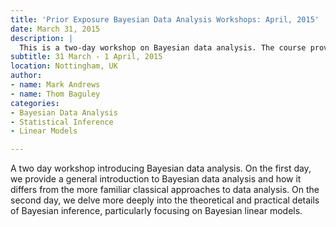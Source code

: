 ```yaml
---
title: 'Prior Exposure Bayesian Data Analysis Workshops: April, 2015'
date: March 31, 2015
description: |
  This is a two-day workshop on Bayesian data analysis. The course provides a comprehensive introduction to Bayesian data analysis and its differences from classical approaches. The second day focuses on the theoretical and practical aspects of Bayesian inference, with a special emphasis on Bayesian linear models.
subtitle: 31 March - 1 April, 2015
location: Nottingham, UK
author:
- name: Mark Andrews
- name: Thom Baguley
categories:
- Bayesian Data Analysis
- Statistical Inference
- Linear Models

---
```


A two day workshop introducing Bayesian data analysis. On the first
day, we provide a general introduction to Bayesian data analysis and
how it differs from the more familiar classical approaches to data
analysis. On the second day, we delve more deeply into the theoretical
and practical details of Bayesian inference, particularly focusing on
Bayesian linear models.
